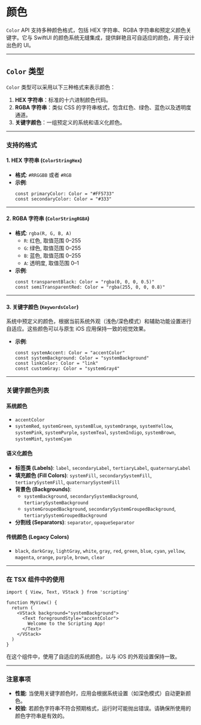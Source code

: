 # 颜色 

`Color` API 支持多种颜色格式，包括 HEX 字符串、RGBA 字符串和预定义颜色关键字。它与 SwiftUI 的颜色系统无缝集成，提供鲜艳且可自适应的颜色，用于设计出色的 UI。

---

## `Color` 类型

`Color` 类型可以采用以下三种格式来表示颜色：

1. **HEX 字符串**：标准的十六进制颜色代码。
2. **RGBA 字符串**：类似 CSS 的字符串格式，包含红色、绿色、蓝色以及透明度通道。
3. **关键字颜色**：一组预定义的系统和语义化颜色。

---

### 支持的格式

#### 1. HEX 字符串 (`ColorStringHex`)

- **格式**: `#RRGGBB` 或者 `#RGB`
- **示例**:
  ```tsx
  const primaryColor: Color = "#FF5733"
  const secondaryColor: Color = "#333"
  ```

---

#### 2. RGBA 字符串 (`ColorStringRGBA`)

- **格式**: `rgba(R, G, B, A)`
  - `R`: 红色, 取值范围 0–255
  - `G`: 绿色, 取值范围 0–255
  - `B`: 蓝色, 取值范围 0–255
  - `A`: 透明度, 取值范围 0–1
- **示例**:
  ```tsx
  const transparentBlack: Color = "rgba(0, 0, 0, 0.5)"
  const semiTransparentRed: Color = "rgba(255, 0, 0, 0.8)"
  ```

---

#### 3. 关键字颜色 (`KeywordsColor`)

系统中预定义的颜色，根据当前系统外观（浅色/深色模式）和辅助功能设置进行自适应。这些颜色可以与原生 iOS 应用保持一致的视觉效果。

- **示例**:
  ```tsx
  const systemAccent: Color = "accentColor"
  const systemBackground: Color = "systemBackground"
  const linkColor: Color = "link"
  const customGray: Color = "systemGray4"
  ```

---

### 关键字颜色列表

#### 系统颜色
- `accentColor`
- `systemRed`, `systemGreen`, `systemBlue`, `systemOrange`, `systemYellow`, `systemPink`, `systemPurple`, `systemTeal`, `systemIndigo`, `systemBrown`, `systemMint`, `systemCyan`

#### 语义化颜色
- **标签类 (Labels)**: `label`, `secondaryLabel`, `tertiaryLabel`, `quaternaryLabel`  
- **填充颜色 (Fill Colors)**: `systemFill`, `secondarySystemFill`, `tertiarySystemFill`, `quaternarySystemFill`
- **背景色 (Backgrounds)**:
  - `systemBackground`, `secondarySystemBackground`, `tertiarySystemBackground`
  - `systemGroupedBackground`, `secondarySystemGroupedBackground`, `tertiarySystemGroupedBackground`
- **分割线 (Separators)**: `separator`, `opaqueSeparator`

#### 传统颜色 (Legacy Colors)
- `black`, `darkGray`, `lightGray`, `white`, `gray`, `red`, `green`, `blue`, `cyan`, `yellow`, `magenta`, `orange`, `purple`, `brown`, `clear`

---

### 在 TSX 组件中的使用

```tsx
import { View, Text, VStack } from 'scripting'

function MyView() {
  return (
    <VStack background="systemBackground">
      <Text foregroundStyle="accentColor">
        Welcome to the Scripting App!
      </Text>
    </VStack>
  )
}
```

在这个组件中，使用了自适应的系统颜色，以与 iOS 的外观设置保持一致。

---

### 注意事项
- **性能**: 当使用关键字颜色时，应用会根据系统设置（如深色模式）自动更新颜色。
- **校验**: 若颜色字符串不符合预期格式，运行时可能抛出错误。请确保所使用的颜色字符串是有效的。